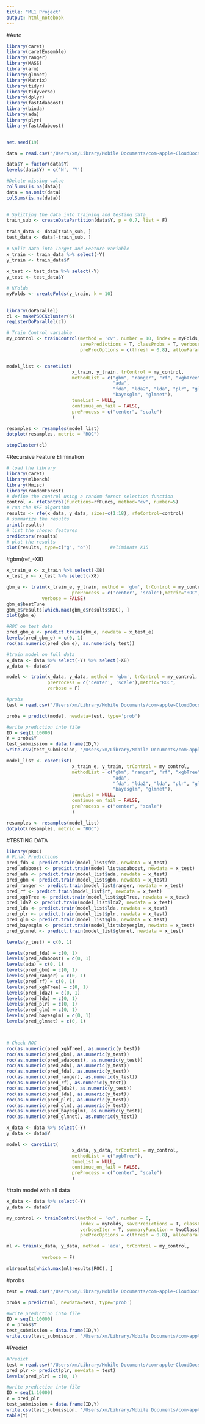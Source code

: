 ```yaml
---
title: "ML1 Project"
output: html_notebook
---
```


#Auto
```r
library(caret)
library(caretEnsemble)
library(ranger)
library(MASS)
library(arm)
library(glmnet)
library(Matrix)
library(tidyr)
library(tidyverse)
library(dplyr)
library(fastAdaboost)
library(binda)
library(ada)
library(plyr)
library(fastAdaboost)


set.seed(19)

data = read.csv("/Users/xm/Library/Mobile Documents/com~apple~CloudDocs/UM/FALL/term2/ml/Project/train_data.csv")

data$Y = factor(data$Y)
levels(data$Y) = c('N', 'Y')

#Delete missing value
colSums(is.na(data))
data = na.omit(data)
colSums(is.na(data))

  
# Splitting the data into training and testing data
train_sub <- createDataPartition(data$Y, p = 0.7, list = F)
  
train_data <- data[train_sub, ]
test_data <- data[-train_sub, ]
  
# Split data into Target and Feature variable
x_train <- train_data %>% select(-Y)
y_train <- train_data$Y
  
x_test <- test_data %>% select(-Y)
y_test <- test_data$Y

# KFolds
myFolds <- createFolds(y_train, k = 10)
  

library(doParallel)
cl <- makePSOCKcluster(6)
registerDoParallel(cl)
```


```r
# Train Control variable
my_control <- trainControl(method = 'cv', number = 10, index = myFolds,
                           savePredictions = T, classProbs = T, verboseIter = T, summaryFunction = twoClassSummary,
                           preProcOptions = c(thresh = 0.8), allowParallel = T)


model_list <- caretList(
                        x_train, y_train, trControl = my_control, 
                        methodList = c("gbm", "ranger", "rf", "xgbTree", "adaboost",
                                       "ada", 
                                       "fda", "lda2", "lda", "plr", "glm", 
                                       "bayesglm", "glmnet"),
                        tuneList = NULL, 
                        continue_on_fail = FALSE, 
                        preProcess = c("center", "scale")
                        )

resamples <- resamples(model_list)
dotplot(resamples, metric = "ROC")
```
```r
stopCluster(cl)
```

#Recursive Feature Elimination
```r
# load the library
library(caret)
library(mlbench)
library(Hmisc)
library(randomForest)
# define the control using a random forest selection function
control <- rfeControl(functions=rfFuncs, method="cv", number=5)
# run the RFE algorithm
results <- rfe(x_data, y_data, sizes=c(1:18), rfeControl=control)
# summarize the results
print(results)
# list the chosen features
predictors(results)
# plot the results
plot(results, type=c("g", "o"))       #eliminate X15
```
#gbm(ref_-X8)
```r
x_train_e <- x_train %>% select(-X8)
x_test_e <- x_test %>% select(-X8)

gbm_e <- train(x_train_e, y_train, method = 'gbm', trControl = my_control,
                        preProcess = c('center', 'scale'),metric="ROC",
             verbose = FALSE)
gbm_e$bestTune
gbm_e$results[which.max(gbm_e$results$ROC), ]
plot(gbm_e)

#ROC on test data
pred_gbm_e <- predict.train(gbm_e, newdata = x_test_e)
levels(pred_gbm_e) = c(0, 1)
roc(as.numeric(pred_gbm_e), as.numeric(y_test))

#train model on full data
x_data <- data %>% select(-Y) %>% select(-X8)
y_data <- data$Y

model <- train(x_data, y_data, method = 'gbm', trControl = my_control,
               preProcess = c('center', 'scale'),metric="ROC",
               verbose = F)

#probs
test = read.csv("/Users/xm/Library/Mobile Documents/com~apple~CloudDocs/UM/FALL/term2/ml/Project/Test_without_solutions_MAS648 2.csv")

probs = predict(model, newdata=test, type='prob')

#write prediction into file
ID = seq(1:10000)
Y = probs$Y
test_submission = data.frame(ID,Y)
write.csv(test_submission, '/Users/xm/Library/Mobile Documents/com~apple~CloudDocs/UM/FALL/term2/ml/Project/submission/gbm(ref_-X8).csv', row.names = FALSE)
```

```r
model_list <- caretList(
                        x_train_e, y_train, trControl = my_control, 
                        methodList = c("gbm", "ranger", "rf", "xgbTree", "adaboost",
                                       "ada", 
                                       "fda", "lda2", "lda", "plr", "glm", 
                                       "bayesglm", "glmnet"),
                        tuneList = NULL, 
                        continue_on_fail = FALSE, 
                        preProcess = c("center", "scale")
                        )

resamples <- resamples(model_list)
dotplot(resamples, metric = "ROC")
```



#TESTING DATA
```r
library(pROC)
# Final Predictions
pred_fda <- predict.train(model_list$fda, newdata = x_test)
pred_adaboost <- predict.train(model_list$adaboost, newdata = x_test)
pred_ada <- predict.train(model_list$ada, newdata = x_test)
pred_gbm <- predict.train(model_list$gbm, newdata = x_test)
pred_ranger <- predict.train(model_list$ranger, newdata = x_test)
pred_rf <- predict.train(model_list$rf, newdata = x_test)
pred_xgbTree <- predict.train(model_list$xgbTree, newdata = x_test)
pred_lda2 <- predict.train(model_list$lda2, newdata = x_test)
pred_lda <- predict.train(model_list$lda, newdata = x_test)
pred_plr <- predict.train(model_list$plr, newdata = x_test)
pred_glm <- predict.train(model_list$glm, newdata = x_test)
pred_bayesglm <- predict.train(model_list$bayesglm, newdata = x_test)
pred_glmnet <- predict.train(model_list$glmnet, newdata = x_test)

levels(y_test) = c(0, 1)

levels(pred_fda) = c(0, 1)
levels(pred_adaboost) = c(0, 1)
levels(ada) = c(0, 1)
levels(pred_gbm) = c(0, 1)
levels(pred_ranger) = c(0, 1)
levels(pred_rf) = c(0, 1)
levels(pred_xgbTree) = c(0, 1)
levels(pred_lda2) = c(0, 1)
levels(pred_lda) = c(0, 1)
levels(pred_plr) = c(0, 1)
levels(pred_glm) = c(0, 1)
levels(pred_bayesglm) = c(0, 1)
levels(pred_glmnet) = c(0, 1)



# Check ROC
roc(as.numeric(pred_xgbTree), as.numeric(y_test))
roc(as.numeric(pred_gbm), as.numeric(y_test))
roc(as.numeric(pred_adaboost), as.numeric(y_test))
roc(as.numeric(pred_ada), as.numeric(y_test))
roc(as.numeric(pred_fda), as.numeric(y_test))
roc(as.numeric(pred_ranger), as.numeric(y_test))
roc(as.numeric(pred_rf), as.numeric(y_test))
roc(as.numeric(pred_lda2), as.numeric(y_test))
roc(as.numeric(pred_lda), as.numeric(y_test))
roc(as.numeric(pred_plr), as.numeric(y_test))
roc(as.numeric(pred_glm), as.numeric(y_test))
roc(as.numeric(pred_bayesglm), as.numeric(y_test))
roc(as.numeric(pred_glmnet), as.numeric(y_test))


```

```r
x_data <- data %>% select(-Y) 
y_data <- data$Y

model <- caretList(
                        x_data, y_data, trControl = my_control, 
                        methodList = c("xgbTree"),
                        tuneList = NULL, 
                        continue_on_fail = FALSE, 
                        preProcess = c("center", "scale")
                        )
```


#train model with all data
```r
x_data <- data %>% select(-Y) 
y_data <- data$Y

my_control <- trainControl(method = 'cv', number = 6, 
                           index = myFolds, savePredictions = T, classProbs = T, 
                           verboseIter = T, summaryFunction = twoClassSummary,
                           preProcOptions = c(thresh = 0.8), allowParallel = T)

ml <- train(x_data, y_data, method = 'ada', trControl = my_control,
                       
             verbose = F)

ml$results[which.max(ml$results$ROC), ]
```

#probs
```r
test = read.csv("/Users/xm/Library/Mobile Documents/com~apple~CloudDocs/UM/FALL/term2/ml/Project/Test_without_solutions_MAS648 2.csv")

probs = predict(ml, newdata=test, type='prob')

#write prediction into file
ID = seq(1:10000)
Y = probs$Y
test_submission = data.frame(ID,Y)
write.csv(test_submission, '/Users/xm/Library/Mobile Documents/com~apple~CloudDocs/UM/FALL/term2/ml/Project/submission/ada_nopre.csv', row.names = FALSE)

```


#Predict
```r
#Predict
test = read.csv("/Users/xm/Library/Mobile Documents/com~apple~CloudDocs/UM/FALL/term2/ml/Project/Test_without_solutions_MAS648 2.csv")
pred_plr <- predict(plr, newdata = test)
levels(pred_plr) = c(0, 1)

#write prediction into file
ID = seq(1:10000)
Y = pred_plr
test_submission = data.frame(ID,Y)
write.csv(test_submission, '/Users/xm/Library/Mobile Documents/com~apple~CloudDocs/UM/FALL/term2/ml/Project/submission/plr.csv', row.names = FALSE)
table(Y)
```

